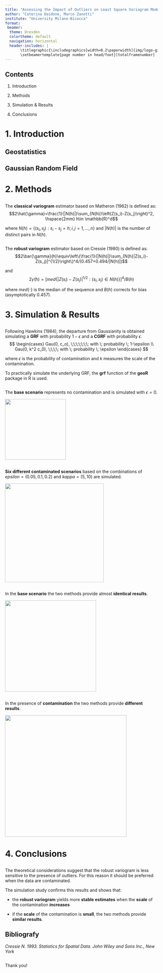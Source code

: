 ```yaml
---
title: "Assessing the Impact of Outliers on Least Square Variogram Model"
author: "Caterina Daidone, Marco Zanotti"
institute: "University Milano-Bicocca"
format: 
 beamer:
  theme: Dresden
  colortheme: default
  navigation: horizontal
  header-includes: |
       \titlegraphic{\includegraphics[width=0.2\paperwidth]{img/logo-giallo.png}}
       \setbeamertemplate{page number in head/foot}[totalframenumber]
---
```



## Contents

1. Introduction

2. Methods

3. Simulation & Results

4. Conclusions



# 1. Introduction

## Geostatistics


## Gaussian Random Field



# 2. Methods

##

The **classical variogram** estimator based on Matheron (1962) is defined as:
$$2\hat{\gamma}=\frac{1}{|N(h)|}\sum_{N(h)}\left(Z(s_i)-Z(s_j)\right)^2, \hspace{2mm} h\in \mathbb{R}^d$$  

where $N(h)=\{(s_i,s_j):s_i-s_j=h; i,j=1,...,n\}$ and $|N(h)|$ is the number of 
distinct pairs in $N(h)$.  

##

The **robust variogram** estimator based on Cressie (1980) is defined as:
$$2\bar{\gamma}(h)\equiv\left\{\frac{1}{|N(h)|}\sum_{N(h}|Z(s_i)-Z(s_j)|^{1/2}\right\}^4/(0.457+0.494/|N(h)|)$$  

and
$$2\tilde{\gamma}(h)=[med\{|Z(s_i)-Z(s_j)|^{1/2}:(s_i,s_j) \in N(h)\}]^4/B(h)$$  

where $med\{\cdot\}$ is the median of the sequence and $B(h)$ corrects for bias 
(asymptotically 0.457).



# 3. Simulation & Results

## 

Following Hawkins (1984), the departure from Gaussianity is obtained simulating 
a **GRF** with probability $1 - \epsilon$ and a **CGRF** with probability $\epsilon$.  
$$
\begin{cases}
  Gau(0, c_o), \;\;\;\;\;\;\; with \; probability \; 1-\epsilon \\
  Gau(0, k^2 c_0), \;\;\;\; with \; probability \; \epsilon
\end{cases}
$$

where $\epsilon$ is the probability of contamination and $k$ measures the scale 
of the contamination.  

To practically simulate the underlying GRF, the **grf** function of the **geoR** 
package in R is used.  


## 

The **base scenario** represents no contamination and is simulated with $\epsilon = 0$.  

![](img/grf.png){fig-align="center" width="200"}


##

**Six different contaminated scenarios** based on the combinations of 
$epsilon = (0.05, 0.1, 0.2)$ and $kappa = (5, 10)$ are simulated.  

![](img/cgrf.png){fig-align="center" width="325"}


## 

In the **base scenario** the two methods provide almost **identical results**.  

![](img/variog_grf_ols.png){fig-align="center" width="300"}

##

In the presence of **contamination** the two methods provide **different results**.  

![](img/variog_cgrf_ols.png){fig-align="center" width="400"}



# 4. Conclusions

## 

The theoretical considerations suggest that the robust variogram is less 
sensitive to the presence of outliers. For this reason it should be preferred 
when the data are contaminated.  

The simulation study confirms this results and shows that:  

- the **robust variogram** yields more **stable estimates** when the **scale** 
of the contamination **increases**  

- if the **scale** of the contamination is **small**, the two methods provide 
**similar results**.   


## Bibliografy

*Cressie N. 1993. Statistics for Spatial Data. John Wiley and Sons Inc., New York*


##

\center Thank you! \center

\

